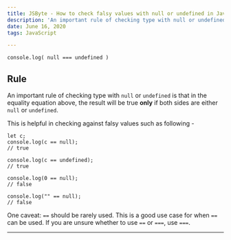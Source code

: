 ```yaml
---
title: JSByte - How to check falsy values with null or undefined in JavaScript
description: 'An important rule of checking type with null or undefined is that in the equality equation above, the result will be true only if both sides are either null or undefined.'
date: June 16, 2020
tags: JavaScript

---
```


```
console.log( null === undefined )
```

## Rule

An important rule of checking type with `null` or `undefined` is that in the equality equation above, the result will be true **only** if both sides are either `null` or `undefined`.

This is helpful in checking against falsy values such as following -

```
let c;
console.log(c == null);
// true

console.log(c == undefined);
// true

console.log(0 == null);
// false

console.log("" == null);
// false

```

One caveat: `==` should be rarely used. This is a good use case for when `==` can be used. If you are unsure whether to use `==` or `===`, use `===`.

---
